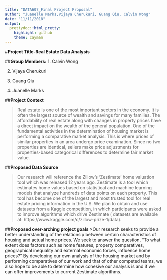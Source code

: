 ```yaml
---
title: "DATA607_Final Project Proposal"
author: "Juanelle Marks,Vijaya Cherukuri, Guang Qiu, Calvin Wong"
date: "11/11/2018"
output:
  prettydoc::html_pretty:
    highlight: github
    theme: cayman
---
```


#**Project Title-Real Estate Data Analysis**

##**Group Members:**
1. Calvin Wong

2. Vijaya Cherukuri

3. Guang Qiu

4. Juanelle Marks

##**Project Context**

>Real estate is one of the most important sectors in the economy. It is often the largest source of wealth and savings for many families. The affordability of real estate along with changes in property prices have a direct impact on the wealth of the general population. One of the fundamental activities in the determination of housing market  is performing a comparative market analysis. This is where prices of similar properties in an area undergo price examination. Since no two properties are identical, sellers make price adjustments for properties-based categorical differences to determine fair market value.


##**Proposed Data Source**

>Our research will reference the  Zillow's 'Zestimate' home valuation tool which was released 12 years ago. Zestimate is a tool which estimates home values based on statistical and machine learning models that analyze hundreds of data points on each property. This tool has become one of the largest and most trusted tool for real estate pricing information in the U.S. We plan to  obtain and use datasets from a Kaggle competition, in which participants were asked to improve algorithms which drive Zestimate ( datasets are available at: https://www.kaggle.com/c/zillow-prize-1/data). 


##**Proposed over-arching  project goals**
>Our research seeks to provide a better understanding of the relationsip between certain characteristics of  housing and actual home prices. We seek to answer the question, "To what extent does factors such as home features, property comparatives, geographical inequality and external economic forces, influence home prices?" By developing our own analysis of the housing market and by performing comparatives of our work and  that of other competed teams, we also hope to be able to determine how cohesive our analysis is and if we can offer improvements to current Zestimate algorithms.